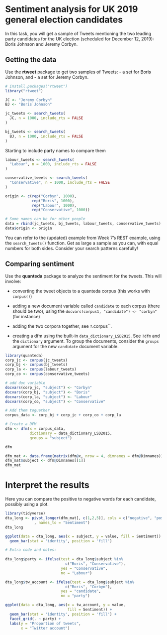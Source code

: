 # Sentiment analysis for UK 2019 general election candidates

In this task, you will get a sample of Tweets mentioning the two leading party candidates for the UK election (scheduled for December 12, 2019): Boris Johnson and Jeremy Corbyn.

## Getting the data

Use the **rtweet** package to get two samples of Tweets:
-  a set for Boris Johnson, and
-  a set for Jeremy Corbyn.
```r
# install.packages("rtweet")
library("rtweet")

JC <- "Jeremy Corbyn"
BJ <- "Boris Johnson"

jc_tweets <- search_tweets(
  JC, n = 1000, include_rts = FALSE
)

bj_tweets <- search_tweets(
  BJ, n = 1000, include_rts = FALSE
)
```

Starting to include party names to compare them
```r
labour_tweets <- search_tweets(
  "Labour", n = 1000, include_rts = FALSE
)

conservative_tweets <- search_tweets(
  "Conservative", n = 1000, include_rts = FALSE
)
```


```r
origin <- c(rep("Corbyn", 1000), 
            rep("Boris", 1000), 
            rep("Labour", 1000),
            rep("Conservative", 1000))

# Some names can be for other people
data = rbind(jc_tweets, bj_tweets, labour_tweets, conservative_tweets)
data$origin <- origin
```


You can refer to the (updated) example from Week 7's REST example, using the `search_tweets()` function.  Get as large a sample as you can, with equal numbers for both sides.  Consider your search patterns carefully!

## Comparing sentiment

Use the **quanteda** package to analyze the sentiment for the tweets.  This will involve:

- converting the tweet objects to a quanteda corpus (this works with `corpus()`)

- adding a new document variable called `candidate` to each corpus (there should be two), using the `docvars(corpus1, "candidate") <- "corbyn"` (for instance)

- adding the two corpora together, see `?`.corpus``.

- creating a dfm using the built-in `data_dictionary_LSD2015`.  See `?dfm` and the `dictionary` argument.  To group the documents, consider the `groups` argument for the new `candidate` document variable.

```r
library(quanteda)
corp_jc <- corpus(jc_tweets)
corp_bj <- corpus(bj_tweets)
corp_la <- corpus(labour_tweets)
corp_co <- corpus(conservative_tweets)

# add doc variable
docvars(corp_jc, "subject") <- "Corbyn"
docvars(corp_bj, "subject") <- "Boris"
docvars(corp_la, "subject") <- "Labour"
docvars(corp_co, "subject") <- "Conservative"

# Add them toguether
corpus_data <- corp_bj + corp_jc + corp_co + corp_la

# Create a DFM
dfm <- dfm(x = corpus_data, 
           dictionary = data_dictionary_LSD2015, 
           groups = "subject")

dfm

dfm_mat <- data.frame(matrix(dfm@x, nrow = 4, dimnames = dfm@Dimnames))
dfm_mat$subject <- dfm@Dimnames[[1]]
dfm_mat
```

# Interpret the results

Here you can compare the positive to negative words for each candidate, possibly using a plot.

```r
library(tidyverse)
dta_long <- pivot_longer(dfm_mat[, c(1,2,5)], cols = c("negative", "positive")
             , names_to = "Sentiment")
dta_long

ggplot(data = dta_long, aes(x = subject, y = value, fill = Sentiment)) +
  geom_bar(stat = 'identity', position = 'fill')
```

```r
# Extra code and notes:
  
dta_long$party <- ifelse(test = dta_long$subject %in% 
                           c("Boris", "Conservative"),
                         yes = "Conservative", 
                         no = "Labour")

dta_long$tw_account <- ifelse(test = dta_long$subject %in% 
                           c("Boris", "Corbyn"),
                         yes = "candidate", 
                         no = "party")

ggplot(data = dta_long, aes(x = tw_account, y = value, 
                            fill = Sentiment)) +
  geom_bar(stat = 'identity', position = 'fill') +
  facet_grid(. ~ party) +
  labs(y = "Proportion of tweets",
       x = "Twitter account") 
```


